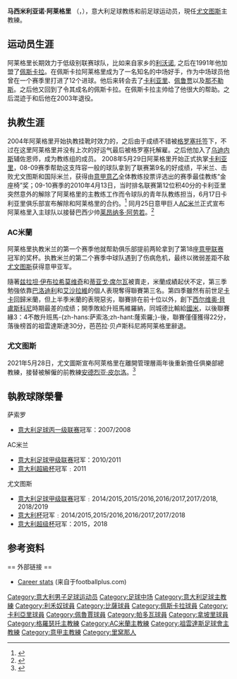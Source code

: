 {{multiple issues|
{{expand|time=2016-10-29T13:38:34+00:00}}
{{refimprove|time=2016-10-29T13:38:34+00:00}}
{{update|time=2016-10-29T13:38:34+00:00}}
}}
{{noteTA
|G1=ACmilan
|G2=意甲
|1=zh-hans:阿莱格里; zh-hk:艾歷尼;zh-tw:阿萊格里;
|2=zh-hans:莱昂纳多; zh-hk:李安納度;zh-tw:萊昂納多;
|3=zh-hans:马西米利亚诺; zh-hk:馬斯米利安奴;zh-tw:馬西米利亞諾;
|4=zh-hans:蒂亚戈·席尔瓦;zh-hk:泰亞高·施華;zh-tw:蒂亞戈·席爾瓦;
}}
{{Football manager infobox
 | playername           = 马西米利亚诺·阿莱格里<br>Massimiliano Allegri
 | image                = Allegri with Milan players (cropped) - 2.jpg
 | height               = {{Height|m=1.83}}
 | dateofbirth          = {{birth date and age|1967|8|11}}
 | cityofbirth          = [[利沃诺|利沃诺]]
 | countryofbirth       = {{ITA}}
 | currentclub          = [[尤文图斯|尤文图斯]] (主教練)
 | nickname =
 | clubnumber           = 
 | position             = [[中场|中场]]
 | years1   = 1984-1985 | clubs1   = [[库奥伊佩利|库奥伊佩利]] | caps1   = 7 | goals1   = 0
 | years2   = 1985-1988 | clubs2   = [[利沃诺足球俱乐部|利沃诺]] | caps2   = 29 | goals2   = 0
 | years3   = 1988-1989 | clubs3   = [[比萨足球俱乐部|比萨]] | caps3   = 2 | goals3   = 0
 | years4   = 1989-1990 | clubs4   = [[利沃诺足球俱乐部|利沃诺]] | caps4   = 32 | goals4   = 8
 | years5   = 1990-1991 | clubs5   = [[帕维亚|帕维亚]] | caps5   = 29 | goals5   = 5
 | years6   = 1991-1993 | clubs6   = [[佩斯卡拉足球俱乐部|佩斯卡拉]] | caps6   = 64 | goals6   = 16
 | years7   = 1993-1995 | clubs7   = [[卡利亚里足球俱乐部|卡利亚里]] | caps7   = 46 | goals7   = 4
 | years8   = 1995-1997 | clubs8   = [[佩鲁贾足球俱乐部|佩鲁贾]] | caps8   = 41 | goals8   = 10
 | years9   = 1997-1998 | clubs9   = [[帕多瓦足球俱乐部|帕多瓦]] | caps9   = 21 | goals9   = 0
 | years10  = 1998 | clubs10  = [[那不勒斯足球俱乐部|那不勒斯]] | caps10  = 7 | goals10  = 0
 | years11  = 1998-2000 | clubs11  = [[佩斯卡拉足球俱乐部|佩斯卡拉]] | caps11  = 46 | goals11  = 4
 | years12  = 2000-2001 | clubs12  = [[皮斯托伊斯|皮斯托伊斯]] | caps12  = 18 | goals12  = 1
 | years13  = 2001-2003 | clubs13  = {{le|阿利亚内斯足球俱乐部|Aglianese Calcio 1923|阿利亚内斯}} | caps13  = 32 | goals13  = 8
 | manageryears1   = 2004-2005 | managerclubs1   = {{le|阿利亚内斯足球俱乐部|Aglianese Calcio 1923|阿利亚内斯}}
 | manageryears2   = 2005-2006 | managerclubs2   = [[格羅瑟托足球俱樂部|格罗塞托]]
 | manageryears3   = 2007-2008 | managerclubs3   = [[薩索羅足球俱樂部|萨索洛]]
 | manageryears4   = 2008-2010 | managerclubs4   = [[卡利亚里足球俱乐部|卡利亚里]]
 | manageryears5   = 2010-2014 | managerclubs5   = [[AC米兰|AC米兰]]
 | manageryears6   = 2014-2019 | managerclubs6 = [[尤文图斯|尤文图斯]]
 | manageryears7   = 2021-     | managerclubs7 = [[尤文图斯|尤文图斯]]
 | pcupdate             = 2010-06-17
 | ntupdate             = 
}}

'''马西米利亚诺·阿莱格里''' （{{lang-it|'''Massimiliano Allegri'''}}，{{bd|1967年|8月11日}}），意大利足球教练和前足球运动员，現任[[尤文图斯|尤文图斯]]主教練。

== 运动员生涯 ==
阿莱格里长期效力于低级别联赛球队，比如来自家乡的[[利沃诺足球俱乐部|利沃诺]], 之后在1991年他加盟了[[佩斯卡拉足球俱乐部|佩斯卡拉]]。在佩斯卡拉阿莱格里成为了一名知名的中场好手，作为中场球员他曾在一个赛季里打进了12个进球。他后来转会去了[[卡利亚里足球俱乐部|卡利亚里]]、[[佩鲁贾足球俱乐部|佩鲁贾]]以及[[那不勒斯足球俱乐部|那不勒斯]]。之后他又回到了令其成名的佩斯卡拉。在佩斯卡拉主帅{{le|乔瓦尼·加莱奥内|Giovanni Galeone}}给了他很大的帮助。之后混迹于{{le|皮斯托伊埃斯足球俱乐部|A.C. Pistoiese|皮斯托伊埃斯}}和{{le|阿利亚内斯足球俱乐部|Aglianese Calcio 1923|阿利亚内斯}}后他在2003年退役。

== 执教生涯 ==
2004年阿莱格里开始执教挂靴时效力的{{le|阿利亚内斯足球俱乐部|Aglianese Calcio 1923|阿利亚内斯}}，之后由于成绩不错被[[格羅瑟托足球俱樂部|格罗塞托]]签下，不过在这里阿莱格里并没有上次的好运气最后被格罗塞托解雇。之后他加入了[[乌迪内斯足球俱乐部|乌迪内斯]]辅佐恩师{{le|乔瓦尼·加莱奥内|Giovanni Galeone}}，成为教练组的成员。 2008年5月29日阿莱格里开始正式执掌[[卡利亚里足球俱乐部|卡利亚里]]，08-09赛季帮助这支阵容一般的球队拿到了联赛第9名的好成绩，平米兰、击败尤文图斯和国际米兰，获得由[[意甲|意甲]][[意乙|意乙]]全体教练投票评选出的赛季最佳教练“金座椅”奖；09-10赛季的2010年4月13日，当时排名联赛第12位积40分的卡利亚里突然意外的解除了阿莱格里的主教练工作而令球队的青年队教练担当，6月17日卡利亚里俱乐部宣布解除和阿莱格里的合约。<ref>{{cite news |url=http://www.cagliaricalcio.net/news/notizia.asp?idNotizia=8813&type=0&id_menu=1 |publisher=Cagliari Calcio |language=it |accessdate=2010-06-17 |date=2010-06-17 |title=Il Cagliari libera Allegri |deadurl=yes |archiveurl=https://web.archive.org/web/20100620211751/http://www.cagliaricalcio.net/news/notizia.asp?idNotizia=8813&type=0&id_menu=1 |archivedate=2010-06-20 }}</ref> 同月25日意甲巨人[[AC米兰|AC米兰]]正式宣布阿莱格里入主球队以接替巴西少帅[[莱昂纳多·阿劳若|莱昂纳多·阿劳若]]。<ref>{{cite web|title=A.C. Milan comunicato ufficiale|url=http://www.acmilan.com/NewsDetail_popup.aspx?idNews=123972|publisher=A.C. Milan|date=25 June 2010|accessdate=25 June 2010}}{{dead link|date=十一月 2017 |bot=InternetArchiveBot }}</ref>

===AC米蘭===
阿莱格里执教米兰的第一个赛季他就帮助俱乐部提前两轮拿到了第18座[[意甲联赛|意甲联赛]]冠军的奖杯。执教米兰的第二个赛季中球队遇到了伤病危机，最终以微弱差距不敌[[尤文图斯|尤文图斯]]获得意甲亚军。

隨著[[兹拉坦·伊布拉希莫维奇|兹拉坦·伊布拉希莫维奇]]和[[蒂亚戈·席尔瓦|蒂亚戈·席尔瓦]]被賣走，米蘭成績起伏不定，第三季勉強依靠[[巴洛迪利|巴洛迪利]]和[[艾沙拉維|艾沙拉維]]的個人表現奪得聯賽第三名。第四季雖然有前世足[[卡卡|卡卡]]回歸米蘭，但上半季米蘭的表現惡劣，聯賽排在前十位以外，創下[[西尔维奥·貝盧斯科尼|西尔维奥·貝盧斯科尼]]時期最差的成绩；開季敗給升班馬維羅納，同城德比輸給[[國米|國米]]，以後聯賽緣3：4不敵升班馬-{zh-hans:萨索洛;zh-hant:蕯索羅;}-後，聯賽僅僅獲得22分，落後榜首的祖雲達斯達30分，芭芭拉·贝卢斯科尼將阿莱格里辭退。

===尤文图斯===
2021年5月28日，尤文圖斯宣布阿萊格里在離開管理層兩年後重新擔任俱樂部總教練，接替被解僱的前教練[[安德烈亚·皮尔洛|安德烈亚·皮尔洛]]。<ref>{{Cite news|title=Welcome back home, Max! |url=https://www.juventus.com/en/news/articles/welcome-back-home-max |publisher=Juventus F.C. |date=2021-05-28 |access-date=2021-05-28}}</ref>

== 執教球隊榮譽 ==
;萨索罗
*[[意大利足球丙一级联赛|意大利足球丙一级联赛]]冠军：2007/2008 
;AC米兰
*[[意大利足球甲级联赛|意大利足球甲级联赛]]冠军：2010/2011 
*[[意大利超級杯|意大利超級杯]]冠军﹕2011
;尤文图斯
*[[意大利足球甲级联赛|意大利足球甲级联赛]]冠军﹕2014/2015,2015/2016,2016/2017,2017/2018, 2018/2019
*[[意大利杯|意大利杯]]冠军﹕2014/2015,2015/2016,2016/2017,2017/2018
*[[意大利超级杯|意大利超级杯]]冠军：2015，2018

== 参考资料 ==
{{reflist}}

[[]]== 外部链接 ==
*[https://web.archive.org/web/20090421214239/http://www.footballplus.com/players/22760/Massimiliano-Allegri.html Career stats] (来自于footballplus.com)
{{祖雲達斯球員名單}}
{{意甲最佳主教练}}
{{DEFAULTSORT:Allegri, Massimiliano}}
[[Category:意大利男子足球运动员|Category:意大利男子足球运动员]]
[[Category:足球中场|Category:足球中场]]
[[Category:意大利足球主教練|Category:意大利足球主教練]]
[[Category:利禾奴球員|Category:利禾奴球員]]
[[Category:比薩球員|Category:比薩球員]]
[[Category:佩斯卡拉球員|Category:佩斯卡拉球員]]
[[Category:卡利亞里球員|Category:卡利亞里球員]]
[[Category:佩魯賈球員|Category:佩魯賈球員]]
[[Category:帕多瓦球員|Category:帕多瓦球員]]
[[Category:拿坡里球員|Category:拿坡里球員]]
[[Category:格羅瑟托主教練|Category:格羅瑟托主教練]]
[[Category:AC米蘭主教練|Category:AC米蘭主教練]]
[[Category:祖雲達斯足球會主教練|Category:祖雲達斯足球會主教練]]
[[Category:意甲主教練|Category:意甲主教練]]
[[Category:里窝那人|Category:里窝那人]]